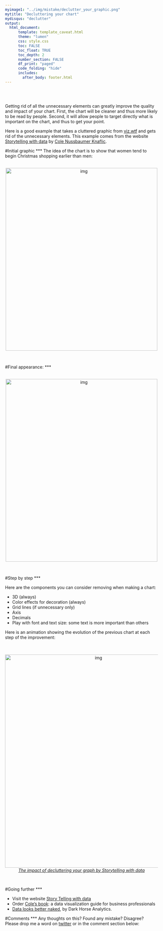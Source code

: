 ```yaml
---
myimage1: "../img/mistake/declutter_your_graphic.png"
mytitle: "Decluttering your chart"
mydisqus: "declutter"
output:
  html_document:
      template: template_caveat.html
      theme: "lumen"
      css: style.css
      toc: FALSE
      toc_float: TRUE
      toc_depth: 2
      number_section: FALSE
      df_print: "paged"
      code_folding: "hide"
      includes: 
        after_body: footer.html
---
```


<br><br>
<div class="mycontent">


Getting rid of all the unnecessary elements can greatly improve the quality and impact of your chart. First, the chart will be cleaner and thus more likely to be read by people. Second, it will allow people to target directly what is important on the chart, and thus to get your point.  

Here is a good example that takes a cluttered graphic from [viz.wtf](http://viz.wtf) and gets rid of the unnecessary elements. This example comes from the website [Storytelling with data](http://www.storytellingwithdata.com/blog/2017/3/29/declutter-this-graph) by [Cole Nussbaumer Knaflic](http://www.storytellingwithdata.com/about/).  

#Initial graphic
***
The idea of the chart is to show that women tend to begin Christmas shopping earlier than men:  

<br>
<center>
<img src="IMG/declutter_start.png" alt="img" width="500" height="600">
</center>
<br>


#Final appearance:
***

<br>
<center>
<img src="IMG/declutter_end.png" alt="img" width="500" height="600">
</center>
<br>




#Step by step
***

Here are the components you can consider removing when making a chart:

- 3D (always)
- Color effects for decoration (always)
- Grid lines (if unnecessary only)
- Axis
- Decimals
- Play with font and text size: some text is more important than others

Here is an animation showing the evolution of the previous chart at each step of the improvement:

<br><br>
<center>
<img src="IMG/declutter.gif" alt="img" width="600" height="700">
</center>

<center>
*[The impact of decluttering your graph by Storytelling with data](http://www.storytellingwithdata.com/blog/2017/3/29/declutter-this-graph)*
</center>

<br>


#Going further
***

- Visit the website [Story Telling with data](http://www.storytellingwithdata.com/)
- Order [Cole's book](http://www.storytellingwithdata.com/book/): a data visualization guide for business professionals
- [Data looks better naked](https://www.darkhorseanalytics.com/blog/data-looks-better-naked), by Dark Horse Analytics.


#Comments
***
Any thoughts on this? Found any mistake? Disagree? Please drop me a word on [twitter](https://twitter.com/R_Graph_Gallery) or in the comment section below:
<br>




</div>














